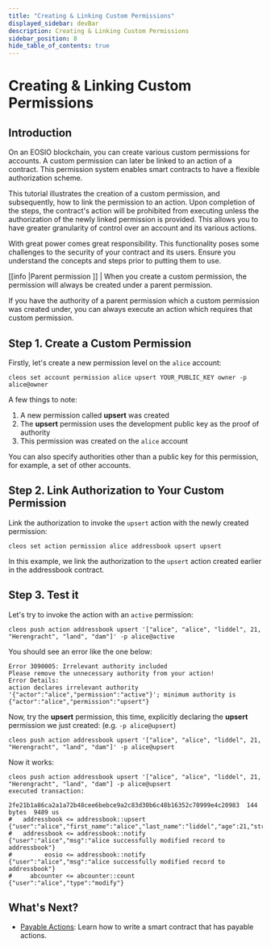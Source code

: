 ```yaml
---
title: "Creating & Linking Custom Permissions"
displayed_sidebar: devBar
description: Creating & Linking Custom Permissions
sidebar_position: 8
hide_table_of_contents: true
---
```


# Creating & Linking Custom Permissions

## Introduction

On an EOSIO blockchain, you can create various custom permissions for accounts. A custom permission can later be linked to an action of a contract. This permission system enables smart contracts to have a flexible authorization scheme.

This tutorial illustrates the creation of a custom permission, and subsequently, how to link the permission to an action. Upon completion of the steps, the contract's action will be prohibited from executing unless the authorization of the newly linked permission is provided. This allows you to have greater granularity of control over an account and its various actions.

With great power comes great responsibility. This functionality poses some challenges to the security of your contract and its users. Ensure you understand the concepts and steps prior to putting them to use.

\[\[info |Parent permission ]] | When you create a custom permission, the permission will always be created under a parent permission.

If you have the authority of a parent permission which a custom permission was created under, you can always execute an action which requires that custom permission.

## Step 1. Create a Custom Permission

Firstly, let's create a new permission level on the `alice` account:

```
cleos set account permission alice upsert YOUR_PUBLIC_KEY owner -p alice@owner
```

A few things to note:

1. A new permission called **upsert** was created
2. The **upsert** permission uses the development public key as the proof of authority
3. This permission was created on the `alice` account

You can also specify authorities other than a public key for this permission, for example, a set of other accounts.

## Step 2. Link Authorization to Your Custom Permission

Link the authorization to invoke the `upsert` action with the newly created permission:

```
cleos set action permission alice addressbook upsert upsert
```

In this example, we link the authorization to the `upsert` action created earlier in the addressbook contract.

## Step 3. Test it

Let's try to invoke the action with an `active` permission:

```
cleos push action addressbook upsert '["alice", "alice", "liddel", 21, "Herengracht", "land", "dam"]' -p alice@active
```

You should see an error like the one below:

```
Error 3090005: Irrelevant authority included
Please remove the unnecessary authority from your action!
Error Details:
action declares irrelevant authority '{"actor":"alice","permission":"active"}'; minimum authority is {"actor":"alice","permission":"upsert"}
```

Now, try the **upsert** permission, this time, explicitly declaring the **upsert** permission we just created: (e.g. `-p alice@upsert`)

```
cleos push action addressbook upsert '["alice", "alice", "liddel", 21, "Herengracht", "land", "dam"]' -p alice@upsert
```

Now it works:

```
cleos push action addressbook upsert '["alice", "alice", "liddel", 21, "Herengracht", "land", "dam"] -p alice@upsert
executed transaction:

2fe21b1a86ca2a1a72b48cee6bebce9a2c83d30b6c48b16352c70999e4c20983  144 bytes  9489 us
#   addressbook <= addressbook::upsert          {"user":"alice","first_name":"alice","last_name":"liddel","age":21,"street":"Herengracht","city":"land",...
#   addressbook <= addressbook::notify          {"user":"alice","msg":"alice successfully modified record to addressbook"}
#         eosio <= addressbook::notify          {"user":"alice","msg":"alice successfully modified record to addressbook"}
#     abcounter <= abcounter::count             {"user":"alice","type":"modify"}
```

## What's Next?

* [Payable Actions](/zero/smart-contract-tutorials/payable_actions): Learn how to write a smart contract that has payable actions.&#x20;
